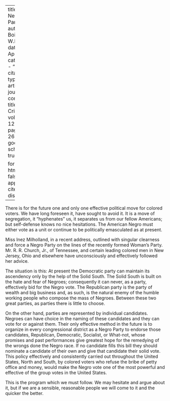 
---
title: 'The Negro Party'
author: Du Bois, W.E.B.
date: Apr. 1916
categories: 
  - ""
citation: 
  type: article-journal
  container-title: The Crisis
  volume: 12
  issue: 6
  page: 267-268
google-scholar: true

format:
  html:
    toc: false
    appendix-cite-as: display
---


There is for the future one and only one effective political move for colored voters. We have long foreseen it, have sought to avoid it. It is a move of segregation, it "hyphenates" us, it separates us from our fellow Americans; but self-defense knows no nice hesitations. The American Negro must either vote as a unit or continue to be politically emasculated as at present.



Miss Inez Milholland, in a recent address, outlined with singular clearness and force a Negro Party on the lines of the recently formed Woman's Party. Mr. R. R. Church, Jr., of Tennessee, and certain leading colored men in New Jersey, Ohio and elsewhere have unconsciously and effectively followed her advice.

The situation is this: At present the Democratic party can maintain its ascendency only by the help of the Solid South. The Solid South is built on the hate and fear of Negroes; consequently it can never, as a party, effectively bid for the Negro vote. The Republican party is the party of wealth and big business and, as such, is the natural enemy of the humble working people who compose the mass of Negroes. Between these two great parties, as parties there is little to choose.

On the other hand, parties are represented by individual candidates. Negroes can have choice in the naming of these candidates and they can vote for or against them. Their only effective method in the future is to organize in every congressional district as a Negro Party to endorse those candidates, Republican, Democratic, Socialist, or What-not, whose promises and past performances give greatest hope for the remedying of the wrongs done the Negro race. If no candidate fills this bill they should nominate a candidate of their own and give that candidate their solid vote. This policy effectively and consistently carried out throughout the United States, North and South, by colored voters who refuse the bribe of petty office and money, would make the Negro vote one of the most powerful and effective of the group votes in the United States.

This is the program which we must follow. We may hesitate and argue about it, but if we are a sensible, reasonable people we will come to it and the quicker the better.

